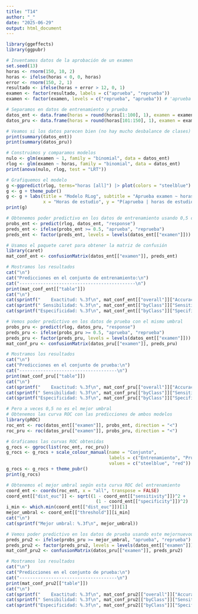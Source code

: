 ---
title: "T14"
author: "_"
date: "2025-06-29"
output: html_document
---

```{r}
library(ggeffects)
library(ggpubr)
```


```{r}
# Inventamos datos de la aprobación de un examen
set.seed(13)
horas <- rnorm(150, 10, 2)
horas <- ifelse(horas < 0, 0, horas)
error <- rnorm(150, 2, 1)
resultado <- ifelse(horas + error > 12, 0, 1)
examen <- factor(resultado, labels = c("aprueba", "reprueba"))
examen <- factor(examen, levels = c("reprueba", "aprueba")) # 'aprueba' es '+'

# Separamos en datos de entrenamiento y prueba                                     
datos_ent <- data.frame(horas = round(horas[1:100], 1), examen = examen[1:100])
datos_pru <- data.frame(horas = round(horas[101:150], 1), examen = examen[101:150])

# Veamos si los datos parecen bien (no hay mucho desbalance de clases)
print(summary(datos_ent))
print(summary(datos_pru))
```


```{r}
# Construimos y comparamos modelos
nulo <- glm(examen ~ 1, family = "binomial", data = datos_ent)
rlog <- glm(examen ~ horas, family = "binomial", data = datos_ent)
print(anova(nulo, rlog, test = "LRT"))

# Grafiquemos el modelo
g <-ggpredict(rlog, terms="horas [all]") |> plot(colors = "steelblue")
g <- g + theme_pubr()
g <- g + labs(title = "Modelo RLog", subtitle = "Aprueba examen ~ horas de estudio",
              x = "Horas de estudio", y = "P(aprueba | horas de estudio)")
print(g)
```


```{r}
# Obtenemos poder predictivo en los datos de entrenamiento usando 0,5 como umbral
probs_ent <- predict(rlog, datos_ent, "response")
preds_ent <- ifelse(probs_ent >= 0.5, "aprueba", "reprueba")
preds_ent <- factor(preds_ent, levels = levels(datos_ent[["examen"]]))

# Usamos el paquete caret para obtener la matriz de confusión
library(caret)
mat_conf_ent <- confusionMatrix(datos_ent[["examen"]], preds_ent)

# Mostramos los resultados
cat("\n")
cat("Predicciones en el conjunto de entrenamiento:\n")
cat("--------------------------------------------\n")
print(mat_conf_ent[["table"]])
cat("\n")
cat(sprintf("    Exactitud: %.3f\n", mat_conf_ent[["overall"]]["Accuracy"]))
cat(sprintf(" Sensibilidad: %.3f\n", mat_conf_ent[["byClass"]]["Sensitivity"]))
cat(sprintf("Especificidad: %.3f\n", mat_conf_ent[["byClass"]]["Specificity"]))
```

```{r}

# Vemos poder predictivo en los datos de prueba con el mismo umbral
probs_pru <- predict(rlog, datos_pru, "response")
preds_pru <- ifelse(probs_pru >= 0.5, "aprueba", "reprueba")
preds_pru <- factor(preds_pru, levels = levels(datos_ent[["examen"]]))
mat_conf_pru <- confusionMatrix(datos_pru[["examen"]], preds_pru)

# Mostramos los resultados
cat("\n")
cat("Predicciones en el conjunto de prueba:\n")
cat("-------------------------------------\n")
print(mat_conf_pru[["table"]])
cat("\n")
cat(sprintf("    Exactitud: %.3f\n", mat_conf_pru[["overall"]]["Accuracy"]))
cat(sprintf(" Sensibilidad: %.3f\n", mat_conf_pru[["byClass"]]["Sensitivity"]))
cat(sprintf("Especificidad: %.3f\n", mat_conf_pru[["byClass"]]["Specificity"]))
```


```{r}


# Pero a veces 0,5 no es el mejor umbral 
# Obtenemos las curva ROC con las predicciones de ambos modelos
library(pROC)
roc_ent <- roc(datos_ent[["examen"]], probs_ent, direction = "<")
roc_pru <- roc(datos_pru[["examen"]], probs_pru, direction = "<")

# Graficamos las curvas ROC obtenidas
g_rocs <- ggroc(list(roc_ent, roc_pru))
g_rocs <- g_rocs + scale_colour_manual(name = "Conjunto",
                                       labels = c("Entrenamiento", "Prueba"),
                                       values = c("steelblue", "red"))
g_rocs <- g_rocs + theme_pubr()
print(g_rocs)
```


```{r}
# Obtenemos el mejor umbral según esta curva ROC del entrenamiento
coord_ent <- coords(roc_ent, x = "all", transpose = FALSE)
coord_ent[["dist_euc"]] <- sqrt((1 - coord_ent[["sensitivity"]])^2 +
                                  (1 - coord_ent[["specificity"]])^2)
i_min <- which.min(coord_ent[["dist_euc"]])[1]
mejor_umbral <- coord_ent[["threshold"]][i_min]
cat("\n")
cat(sprintf("Mejor umbral: %.3f\n", mejor_umbral))
```


```{r}
# Vemos poder predictivo en los datos de prueba usando este mejornuevoumbral
preds_pru2 <- ifelse(probs_pru >= mejor_umbral, "aprueba", "reprueba")
preds_pru2 <- factor(preds_pru2, levels = levels(datos_ent[["examen"]]))
mat_conf_pru2 <- confusionMatrix(datos_pru[["examen"]], preds_pru2)

# Mostramos los resultados
cat("\n")
cat("Predicciones en el conjunto de prueba:\n")
cat("-------------------------------------\n")
print(mat_conf_pru2[["table"]])
cat("\n")
cat(sprintf("    Exactitud: %.3f\n", mat_conf_pru2[["overall"]]["Accuracy"]))
cat(sprintf(" Sensibilidad: %.3f\n", mat_conf_pru2[["byClass"]]["Sensitivity"]))
cat(sprintf("Especificidad: %.3f\n", mat_conf_pru2[["byClass"]]["Specificity"]))
```

